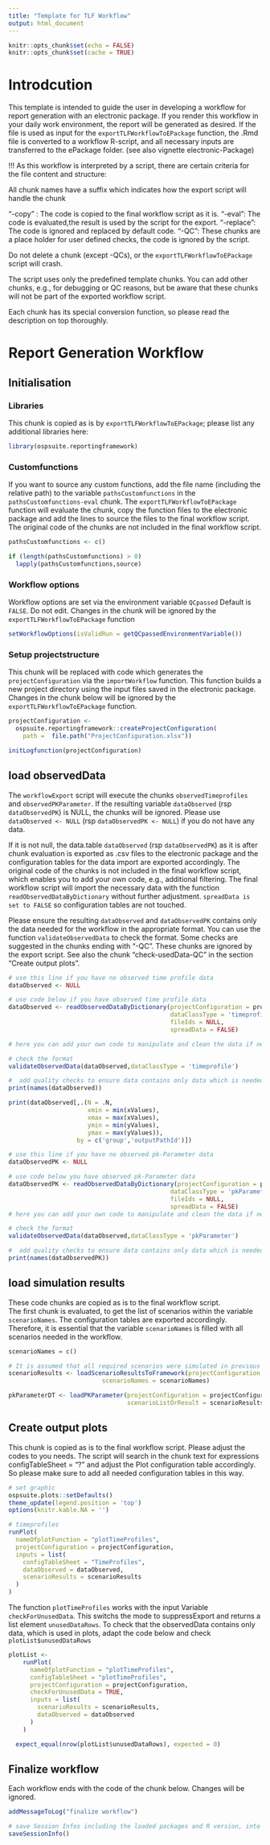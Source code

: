 ```yaml
---
title: "Template for TLF Workflow"
output: html_document
---
```


```r
knitr::opts_chunk$set(echo = FALSE)
knitr::opts_chunk$set(cache = TRUE)
```

# Introdcution

This template is intended to guide the user in developing a workflow for report generation with an electronic package. If you render this workflow in your daily work environment, the report will be generated as desired. If the file is used as input for the `exportTLFWorkflowToEPackage` function, the .Rmd file is converted to a workflow R-script, and all necessary inputs are transferred to the ePackage folder. (see also vignette electronic-Package)

!!! As this workflow is interpreted by a script, there are certain criteria for the file content and structure:

All chunk names have a suffix which indicates how the export script will handle the chunk

 "-copy" : The code  is copied to the final workflow script as it is.
 "-eval": The code  is evaluated,the result is used by the script for the export.
 "-replace": The code is ignored and replaced by default code.
 "-QC": These chunks are a place holder for user defined checks, the code is ignored by the script.

Do not delete a chunk (except -QCs), or the `exportTLFWorkflowToEPackage` script will crash.

The script uses only the predefined template chunks. You can add other chunks, e.g., for debugging or QC reasons, but be aware that these chunks will not be part of the exported workflow script.

Each chunk has its special conversion function, so please read the description on top thoroughly.


# Report Generation Workflow

## Initialisation

### Libraries

This chunk is copied as is by `exportTLFWorkflowToEPackage`; please list any additional libraries here:

```r
library(ospsuite.reportingframework)

```

### Customfunctions 

If you want to source any custom functions, add the file name (including the relative path) to the variable `pathsCustomfunctions` in the `pathsCustomfunctions-eval` chunk. The `exportTLFWorkflowToEPackage` function will evaluate the chunk, copy the function files to the electronic package and add the lines to source the files to the final workflow script. 
The original code of the chunks are not included in the final workflow script.

```r
pathsCustomfunctions <- c()
```

```r
if (length(pathsCustomfunctions) > 0)
  lapply(pathsCustomfunctions,source)
```


### Workflow options

Workflow options are set via the environment variable `QCpassed` Default is `FALSE`. Do not edit. Changes in the chunk will be ignored by the `exportTLFWorkflowToEPackage` function

```r
setWorkflowOptions(isValidRun = getQCpassedEnvironmentVariable())
```

### Setup projectstructure

This chunk will be replaced with code which generates the `projectConfiguration` via the `importWorkflow` function.
This function builds a new project directory using the input files saved in the electronic package.
Changes in the chunk below will be ignored by the `exportTLFWorkflowToEPackage` function.

```r
projectConfiguration <-
  ospsuite.reportingframework::createProjectConfiguration(
    path =  file.path("ProjectConfiguration.xlsx"))

initLogfunction(projectConfiguration)
```


##  load observedData 

The `workflowExport` script will execute the chunks `observedTimeprofiles` and `observedPKParameter`.
If the resulting variable `dataObserved` (rsp `dataObservedPK`) is NULL, the chunks will be ignored. Please use `dataObserved <- NULL` (rsp `dataObservedPK <- NULL`) if you do not have any data.

If it is not null, the data.table `dataObserved` (rsp `dataObservedPK`) as it is after chunk evaluation is exported as .csv files to the electronic package and the configuration tables for the data import are exported accordingly. 
The original code of the chunks is not included in the final workflow script, which enables you to add your own code, e.g., additional filtering. The final workflow script will import the necessary data with the function `readObservedDataByDictionary` without further adjustment. `spreadData is set to FALSE` so configuration tables are not touched.

Please ensure the resulting `dataObserved` and `dataObservedPK` contains only the data needed for the workflow in the appropriate format. You can use the function `validateObservedData` to check the format. Some checks are suggested in the chunks ending with "-QC". These chunks are ignored by the export script. See also the chunk "check-usedData-QC" in the section "Create output plots".

```r
# use this line if you have no observed time profile data
dataObserved <- NULL

# use code below if you have observed time profile data
dataObserved <- readObservedDataByDictionary(projectConfiguration = projectConfiguration,
                                             dataClassType = 'timeprofile',
                                             fileIds = NULL,
                                             spreadData = FALSE)

# here you can add your own code to manipulate and clean the data if necessary

```


```r
# check the format
validateObservedData(dataObserved,dataClassType = 'timeprofile')

#  add quality checks to ensure data contains only data which is needed.
print(names(dataObserved))

print(dataObserved[,.(N = .N,
                      xmin = min(xValues),
                      xmax = max(xValues),
                      ymin = min(yValues),
                      ymax = max(yValues)),
                   by = c('group','outputPathId')])

```


```r
# use this line if you have no observed pk-Parameter data
dataObservedPK <- NULL

# use code below you have observed pk-Parameter data
dataObservedPK <- readObservedDataByDictionary(projectConfiguration = projectConfiguration,
                                             dataClassType = 'pkParameter',
                                             fileIds = NULL,
                                             spreadData = FALSE)
# here you can add your own code to manipulate and clean the data if necessary
```


```r
# check the format
validateObservedData(dataObserved,dataClassType = 'pkParameter')

#  add quality checks to ensure data contains only data which is needed.
print(names(dataObservedPK))

```

## load simulation results

These code chunks are copied as is to the final workflow script.  
The first chunk is evaluated, to get the list of scenarios within the variable `scenarioNames`. The configuration tables are  exported accordingly. Therefore, it is essential that the variable `scenarioNames` is filled with all scenarios needed in the workflow.

```r
scenarioNames = c()
```

```r

# It is assumed that all required scenarios were simulated in previous workflow started in same project directory.
scenarioResults <- loadScenarioResultsToFramework(projectConfiguration = projectConfiguration,
                          scenarioNames = scenarioNames)

pkParameterDT <- loadPKParameter(projectConfiguration = projectConfiguration,
                                 scenarioListOrResult = scenarioResults)
```

##  Create output plots 

This chunk is copied as is to the final workflow script. Please adjust the codes to you needs.
The script will search in the chunk text for expressions configTableSheet = "?" and adjust the Plot configuration table accordingly. So please make sure to add all needed configuration tables in this way.

```r
# set graphic
ospsuite.plots::setDefaults()
theme_update(legend.position = 'top')
options(knitr.kable.NA = '')

# timeprofiles
runPlot(
  nameOfplotFunction = "plotTimeProfiles",
  projectConfiguration = projectConfiguration,
  inputs = list(
    configTableSheet = "TimeProfiles",
    dataObserved = dataObserved,
    scenarioResults = scenarioResults
  )
)

```


The function `plotTimeProfiles` works with the input Variable `checkForUnusedData`. This switchs the mode to suppressExport and returns a list element `unusedDataRows`.
To check that the observedData contains only data, which is used in plots, adapt the code below and check `plotList$unusedDataRows`

```r

plotList <-
    runPlot(
      nameOfplotFunction = "plotTimeProfiles",
      configTableSheet = "plotTimeProfiles",
      projectConfiguration = projectConfiguration,
      checkForUnusedData = TRUE,
      inputs = list(
        scenarioResults = scenarioResults,
        dataObserved = dataObserved
      )
    )

  expect_equal(nrow(plotList$unusedDataRows), expected = 0)


```

## Finalize workflow

Each workflow ends with the code of the chunk below. Changes will be ignored.

```r
addMessageToLog("finalize workflow")

# save Session Infos including the loaded packages and R version, into a log file
saveSessionInfo()
```
